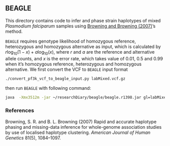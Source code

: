 ## BEAGLE

This directory contains code to infer and phase strain haplotypes of mixed *Plasmodium falciparum* samples using [Browning and Browning (2007)](#beagle)'s method.

`BEAGLE` requires genotype likelihood of homozygous reference, heterozygous and homozygous alternative as input, which is calculated by $r \log_{10}(1-x) + a \log_{10}(x)$, where $r$ and $a$ are the reference and alternative allele counts, and $x$ is the error rate, which takes value of 0.01, 0.5 and 0.99 when it's homozygous reference, heterozygous and homozygous alternative. We first convert the VCF to `BEAGLE` input format

```bash
./convert_pf3k_vcf_to_beagle_input.py labMixed.vcf.gz
```

then run `BEAGLE` with following command:

```bash
java  -Xmx3512m -jar ~/researchDiary/beagle/beagle.r1398.jar gl=labMixed.gl.vcf.gz out=labMixed.gl.out
```

### References

Browning, S. R. and B. L. Browning (2007) Rapid and accurate haplotype phasing and missing-data inference for whole-genome association studies by use of localised haplotype clustering. *American Journal of Human Genetics* 81(5), 1084–1097. <a name="beagle"></a>

